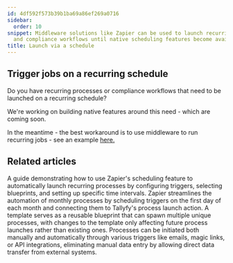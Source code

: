 ```yaml
---
id: 4df592f573b39b1ba69a86ef269a0716
sidebar:
  order: 10
snippet: Middleware solutions like Zapier can be used to launch recurring processes
  and compliance workflows until native scheduling features become available.
title: Launch via a schedule
---
```


## Trigger jobs on a recurring schedule

Do you have recurring processes or compliance workflows that need to be launched on a recurring schedule?

We're working on building native features around this need - which are coming soon.

In the meantime - the best workaround is to use middleware to run recurring jobs - see an example [here.](/products/pro/integrations/middleware/zapier/how-to-automate-monthly-process-launch-with-zapier/)


## Related articles
<CardGrid>
<LinkTitleCard header="<b>Launching > Automatically schedule a process</b>" href="/products/pro/launching/how-can-i-schedule-a-process-in-tallyfy-using-middleware/" > A guide demonstrating how to use Zapier's scheduling feature to automatically launch recurring processes by configuring triggers, selecting blueprints, and setting up specific time intervals. </LinkTitleCard>
<LinkTitleCard header="<b>Zapier > Automate monthly process launch with Zapier</b>" href="/products/pro/integrations/middleware/zapier/how-to-automate-monthly-process-launch-with-zapier/" > Zapier streamlines the automation of monthly processes by scheduling triggers on the first day of each month and connecting them to Tallyfy's process launch action. </LinkTitleCard>
<LinkTitleCard header="<b>Pro > Launching</b>" href="/products/pro/launching/" > A template serves as a reusable blueprint that can spawn multiple unique processes, with changes to the template only affecting future process launches rather than existing ones. </LinkTitleCard>
<LinkTitleCard header="<b>Launching > Triggers</b>" href="/products/pro/launching/triggers/" > Processes can be initiated both manually and automatically through various triggers like emails, magic links, or API integrations, eliminating manual data entry by allowing direct data transfer from external systems. </LinkTitleCard>
</CardGrid>